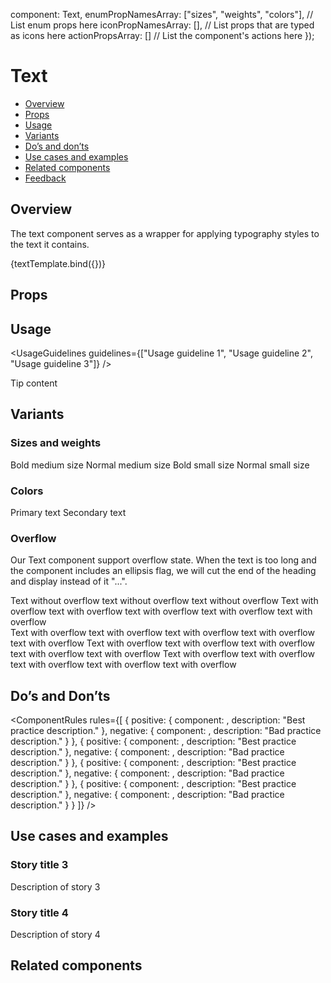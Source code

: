 
  component: Text,
  enumPropNamesArray: ["sizes", "weights", "colors"], // List enum props here
  iconPropNamesArray: [], // List props that are typed as icons here
  actionPropsArray: [] // List the component's actions here
});

<Meta title="Text/Text" component={Text} argTypes={metaSettings.argTypes} decorators={metaSettings.decorators} />

<!--- Component template -->


<!--- Component documentation -->

# Text

- [Overview](#overview)
- [Props](#props)
- [Usage](#usage)
- [Variants](#variants)
- [Do’s and don’ts](#dos-and-donts)
- [Use cases and examples](#use-cases-and-examples)
- [Related components](#related-components)
- [Feedback](#feedback)

## Overview

The text component serves as a wrapper for applying typography styles to the text it contains.

<Canvas>
  <Story name="Overview" args={{ children: "Text" }}>
    {textTemplate.bind({})}
  </Story>
</Canvas>

## Props

<ArgsTable story="Overview" />

## Usage

<UsageGuidelines guidelines={["Usage guideline 1", "Usage guideline 2", "Usage guideline 3"]} />

<Tip title="Not what you were looking for?">Tip content</Tip>

## Variants

### Sizes and weights

<Canvas>
  <Story name="Sizes and weights">
    <Text size={Text.sizes.MEDIUM} weight={Text.weights.BOLD}>
      Bold medium size
    </Text>
    <Text size={Text.sizes.MEDIUM} weight={Text.weights.NORMAL}>
      Normal medium size
    </Text>
    <Text size={Text.sizes.SMALL} weight={Text.weights.BOLD}>
      Bold small size
    </Text>
    <Text size={Text.sizes.MEDIUM} weight={Text.weights.NORMAL}>
      Normal small size
    </Text>
  </Story>
</Canvas>

### Colors

<Canvas>
  <Story name="Colors">
    <Text color={Text.colors.PRIMARY}>Primary text</Text>
    <Text color={Text.colors.SECONDARY}>Secondary text</Text>
  </Story>
</Canvas>

### Overflow

Our Text component support overflow state.
When the text is too long and the component includes an ellipsis flag, we will cut the end of the heading and display instead of it "...".

<Canvas>
  <Story name="Overflow">
    <Flex direction={Flex.directions.COLUMN} gap={Flex.gaps.MEDIUM} align={Flex.align.STRETCH} style={{ width: "70%" }}>
      <Text ellipsis={false}>Text without overflow text without overflow text without overflow</Text>
      <Text ellipsis>
        Text with overflow text with overflow text with overflow text with overflow text with overflow
      </Text>
      <div>
        <Text ellipsis maxLines={2}>
          Text with overflow text with overflow text with overflow text with overflow text with overflow Text with
          overflow text with overflow text with overflow text with overflow text with overflow Text with overflow text
          with overflow text with overflow text with overflow text with overflow
        </Text>
      </div>
    </Flex>
  </Story>
</Canvas>

## Do’s and Don’ts

<ComponentRules
  rules={[
    {
      positive: {
        component: <Text />,
        description: "Best practice description."
      },
      negative: {
        component: <Text />,
        description: "Bad practice description."
      }
    },
    {
      positive: {
        component: <Text />,
        description: "Best practice description."
      },
      negative: {
        component: <Text />,
        description: "Bad practice description."
      }
    },
    {
      positive: {
        component: <Text />,
        description: "Best practice description."
      },
      negative: {
        component: <Text />,
        description: "Bad practice description."
      }
    },
    {
      positive: {
        component: <Text />,
        description: "Best practice description."
      },
      negative: {
        component: <Text />,
        description: "Bad practice description."
      }
    }
  ]}
/>

## Use cases and examples

### Story title 3

Description of story 3

<Canvas>
  <Story name="Story title 3">
    <Text />
    <Text />
  </Story>
</Canvas>

### Story title 4

Description of story 4

<Canvas>
  <Story name="Story title 4">
    <Text />
    <Text />
  </Story>
</Canvas>

## Related components

<RelatedComponents componentsNames={[]} />

